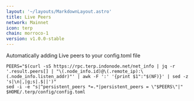 ```yaml
---
layout: '~/layouts/MarkdownLayout.astro'
title: Live Peers
network: Mainnet
icon: terp
chain: morroco-1
version: v1.0.0-stable
---
```

Automatically adding Live peers to your config.toml file
```
PEERS="$(curl -sS https://rpc.terp.indonode.net/net_info | jq -r '.result.peers[] | "\(.node_info.id)@\(.remote_ip):\(.node_info.listen_addr)"' | awk -F ':' '{print $1":"$(NF)}' | sed -z 's|\n|,|g;s|.$||')"
sed -i -e "s|^persistent_peers *=.*|persistent_peers = \"$PEERS\"|" $HOME/.terp/config/config.toml
```